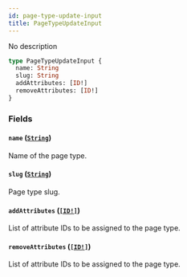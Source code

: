 ```yaml
---
id: page-type-update-input
title: PageTypeUpdateInput
---
```


No description

```graphql
type PageTypeUpdateInput {
  name: String
  slug: String
  addAttributes: [ID!]
  removeAttributes: [ID!]
}
```

### Fields

#### `name` ([`String`](/api-reference/scalars/string.mdx))

Name of the page type.

#### `slug` ([`String`](/api-reference/scalars/string.mdx))

Page type slug.

#### `addAttributes` ([`[ID!]`](/api-reference/scalars/id.mdx))

List of attribute IDs to be assigned to the page type.

#### `removeAttributes` ([`[ID!]`](/api-reference/scalars/id.mdx))

List of attribute IDs to be assigned to the page type.
